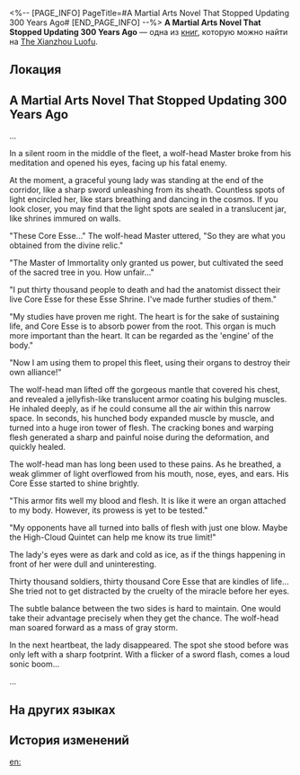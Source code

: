 <%-- [PAGE_INFO]
PageTitle=#A Martial Arts Novel That Stopped Updating 300 Years Ago#
[END_PAGE_INFO] --%>
{{Дополнить}}
{{Книга Инфобокс
|id           = 203
|partIds      = 190427
|Название     = 
|Изображение  = Иконка Пергамент Сяньчжоу.png
|Мир          = The Xianzhou Luofu
|Томов        = 1
|Автор        = <!--нужно добавить-->
|Описание     = A serialized martial arts novel that was once all the hype in the Xianzhou. What a shame that it hasn't been updated for a long time.
|Том1         = {{tx}}
|Источник1    = {{tx|Отсутствует источник}}
|Персонажи    = Yaoshi
|Фракции      = 
}}
'''A Martial Arts Novel That Stopped Updating 300 Years Ago''' — одна из [[Книги|книг]], которую можно найти на [[The Xianzhou Luofu]].

==Локация==
{{Отметка карты|<!--название карты-->|<!--id отметки-->}}

==A Martial Arts Novel That Stopped Updating 300 Years Ago==
...

In a silent room in the middle of the fleet, a wolf-head Master broke from his meditation and opened his eyes, facing up his fatal enemy.

At the moment, a graceful young lady was standing at the end of the corridor, like a sharp sword unleashing from its sheath. Countless spots of light encircled her, like stars breathing and dancing in the cosmos. If you look closer, you may find that the light spots are sealed in a translucent jar, like shrines immured on walls.

"These Core Esse..." The wolf-head Master uttered, "So they are what you obtained from the divine relic."

"The Master of Immortality only granted us power, but cultivated the seed of the sacred tree in you. How unfair..."

"I put thirty thousand people to death and had the anatomist dissect their live Core Esse for these Esse Shrine. I've made further studies of them."

"My studies have proven me right. The heart is for the sake of sustaining life, and Core Esse is to absorb power from the root. This organ is much more important than the heart. It can be regarded as the 'engine' of the body."

"Now I am using them to propel this fleet, using their organs to destroy their own alliance!"

The wolf-head man lifted off the gorgeous mantle that covered his chest, and revealed a jellyfish-like translucent armor coating his bulging muscles. He inhaled deeply, as if he could consume all the air within this narrow space. In seconds, his hunched body expanded muscle by muscle, and turned into a huge iron tower of flesh. The cracking bones and warping flesh generated a sharp and painful noise during the deformation, and quickly healed.

The wolf-head man has long been used to these pains. As he breathed, a weak glimmer of light overflowed from his mouth, nose, eyes, and ears. His Core Esse started to shine brightly.

"This armor fits well my blood and flesh. It is like it were an organ attached to my body. However, its prowess is yet to be tested."

"My opponents have all turned into balls of flesh with just one blow. Maybe the High-Cloud Quintet can help me know its true limit!"

The lady's eyes were as dark and cold as ice, as if the things happening in front of her were dull and uninteresting.

Thirty thousand soldiers, thirty thousand Core Esse that are kindles of life... She tried not to get distracted by the cruelty of the miracle before her eyes.

The subtle balance between the two sides is hard to maintain. One would take their advantage precisely when they get the chance. The wolf-head man soared forward as a mass of gray storm.

In the next heartbeat, the lady disappeared. The spot she stood before was only left with a sharp footprint. With a flicker of a sword flash, comes a loud sonic boom...

...

==На других языках==
{{На других языках
|en   = A Martial Arts Novel That Stopped Updating 300 Years Ago
|zhs  = 三百年前断更的武侠小说
|zht  = 三百年前停載的武俠小說
|ja   = 300年前に連載が休止した武侠小説
|ko   = 300년 전 연재가 중단된 무협 소설
|es   = Novela de artes marciales que lleva 300 años sin actualizarse
|fr   = Roman d'arts martiaux qui a cessé d'être mis à jour il y a 300 ans
|ru   = Новелла о боевых искусствах, которая не издавалась триста лет
|th   = นิยายศิลปะการต่อสู้ที่ไม่อัปเดตมาตั้งแต่สามร้อยปีก่อน
|vi   = Tiểu Thuyết Võ Hiệp Đã Dừng Ra Chương Mới Từ 300 Năm Trước
|de   = Seit 300 Jahren nicht mehr aktualisierter Actionroman
|id   = Novel Seni Bela Diri yang Berhenti Update 300 Tahun Lalu
|pt   = Livro de Artes Marciais que Deixou de Ser Atualizado Há 300 Anos
}}

==История изменений==
{{История изменений|3.5}}

[[en:]]
